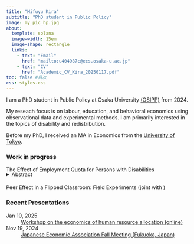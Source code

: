 ```yaml
---
title: "Mifuyu Kira"
subtitle: "PhD student in Public Policy"
image: my_pic_hp.jpg
about:
  template: solana
  image-width: 15em
  image-shape: rectangle
  links:
    - text: "Email"
      href: "mailto:u404987c@ecs.osaka-u.ac.jp"
    - text: "CV"
      href: "Academic_CV_Kira_20250117.pdf"
toc: false #目次
css: styles.css
---
```



I am a PhD student in Public Policy at Osaka University [(OSIPP)](https://www.osipp.osaka-u.ac.jp/en/) from 2024.


My reseach focus is on labour, education, and behavioral economics using observational data and experimental methods. I am primarily interested in the topics of disability and redistribution.

Before my PhD, I received an MA in Economics from the [University of Tokyo](https://www.e.u-tokyo.ac.jp/index-e.html).




### Work in progress
The Effect of Employment Quota for Persons with Disabilities

<details style="margin-bottom: 18px; margin-top: -18px">
<summary>Abstract</summary>
<div style="text-align: justify">
Promoting employment opportunities for persons with disabilities is an essential policy for social inclusion. This paper examines the effectiveness of recent disability employment quota systems by exploiting discontinuous increases in quotas based on firm size. The results show that while quotas do increase employment of persons with disabilities, the effect is limited. Each additional worker in the quota requirement increases only 0.3 additional persons with disabilities employed. Also, there are heterogeneous impacts across industry sectors. These findings contribute to discussions about policy directions for advancing disability employment in the future.
</div>
</details>

Peer Effect in a Flipped Classroom: Field Experiments (joint with )




### Recent Presentations
Jan 10, 2025
: [Workshop on the economics of human resource allocation (online)](https://sites.google.com/site/jinzaihaichinokeizaigaku/home)

Nov 19, 2024
: [Japanese Economic Association Fall Meeting (Fukuoka, Japan)](https://confit.atlas.jp/guide/event/jeaf2024/tables)

